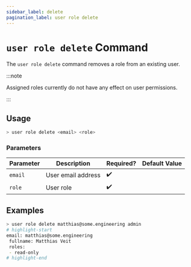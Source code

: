 ```yaml
---
sidebar_label: delete
pagination_label: user role delete
---
```


# `user role delete` Command

The `user role delete` command removes a role from an existing user.

:::note

Assigned roles currently do not have any effect on user permissions.

:::

## Usage

```bash
> user role delete <email> <role>
```

### Parameters

| Parameter | Description        | Required? | Default Value |
| --------- | ------------------ | --------- | ------------- |
| `email`   | User email address | ✔️        |               |
| `role`    | User role          | ✔️        |               |

## Examples

```bash
> user role delete matthias@some.engineering admin
# highlight-start
​email: matthias@some.engineering
​ fullname: Matthias Veit
​ roles:
​ - read-only
# highlight-end
```
